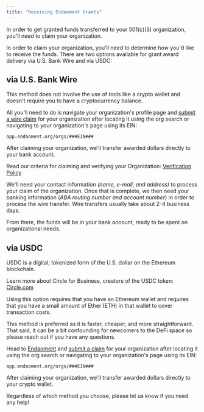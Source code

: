 ```yaml
---
title: "Receiving Endaoment Grants"
---
```


In order to get granted funds transferred to your 501(c)(3) organization, you'll need to claim your organization.

In order to claim your organization, you'll need to determine how you'd like to receive the funds. There are two options available for grant award delivery via U.S. Bank Wire and via USDC:

## via U.S. Bank Wire

This method does not involve the use of tools like a crypto wallet and doesn't require you to have a cryptocurrency balance.

All you'll need to do is navigate your organization's profile page and [submit a wire claim](https://docs.endaoment.org/organizations/claiming-an-organization/submitting-a-claim#wire-transfer) for your organization after locating it using the org search or navigating to your organization's page using its EIN:

`app.endaoment.org/orgs/###EIN###`

After claiming your organization, we'll transfer awarded dollars directly to your bank account.

Read our criteria for claiming and verifying your Organization: [Verification Policy](/governance/mission-values#enforcement-of-policy)

We'll need your contact information _(name, e-mail, and address)_ to process your claim of the organization. Once that is complete, we then need your banking information (_ABA routing number and account number_) in order to process the wire transfer. Wire transfers usually take about 2-4 business days.

From there, the funds will be in your bank account, ready to be spent on organizational needs.

## via USDC

USDC is a digital, tokenized form of the U.S. dollar on the Ethereum blockchain.

Learn more about Circle for Business, creators of the USDC token: [Circle.com](https://www.circle.com/en/businesses)

Using this option requires that you have an Ethereum wallet and requires that you have a small amount of Ether (ETH) in that wallet to cover transaction costs.

This method is preferred as it is faster, cheaper, and more straightforward. That said, it can be a bit confounding for newcomers to the DeFi space so please reach out if you have any questions.

Head to [Endaoment](http://app.endaoment.org) and [submit a claim](/organizations/claiming-an-organization/submitting-a-claim) for your organization after locating it using the org search or navigating to your organization's page using its EIN:

`app.endaoment.org/orgs/###EIN###`

After claiming your organization, we'll transfer awarded dollars directly to your crypto wallet.

Regardless of which method you choose, please let us know if you need any help!